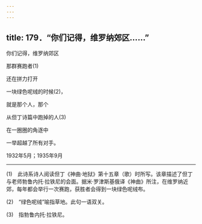 ```yaml
---
---
---
```

title: 179．“你们记得，维罗纳郊区……”
---




你们记得，维罗纳郊区

那群赛跑者(1)

还在拼力打开

一块绿色呢绒的时候(2)，

就是那个人，那个

从但丁诗篇中跑掉的人(3)

在一圈圈的角逐中

一举超越了所有对手。

1932年5月；1935年9月



* * *



(1)　此诗系诗人阅读但丁《神曲·地狱》第十五章（歌）时所写。该章描述了但丁与老师勃鲁内托·拉铁尼的会面。据米·罗津斯基俄译《神曲》所注，在维罗纳近郊，每年都会举行一次赛跑，获胜者会得到一块绿色呢绒布。

(2)　“绿色呢绒”喻指草地。此句一语双关。

(3)　指勃鲁内托·拉铁尼。